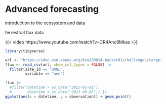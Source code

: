 # Advanced forecasting

introduction to the ecosystem and data

terrestrial flux data

{{< video https://www.youtube.com/watch?v=CR4Anc8Mkas >}}

```r
library(tidyverse)
```


```r
url <- "https://sdsc.osn.xsede.org/bio230014-bucket01/challenges/targets/project_id=neon4cast/duration=P1D/terrestrial_daily-targets.csv.gz"
flux <- read_csv(url, show_col_types = FALSE) |> 
  filter(site_id == "ORNL", 
         variable == "nee")

flux |> 
  #filter(datetime > as_date("2023-01-01"),
  #       datetime < as_date("2023-06-05")) |> 
ggplot(aes(x = datetime, y = observation)) + geom_point()
```
